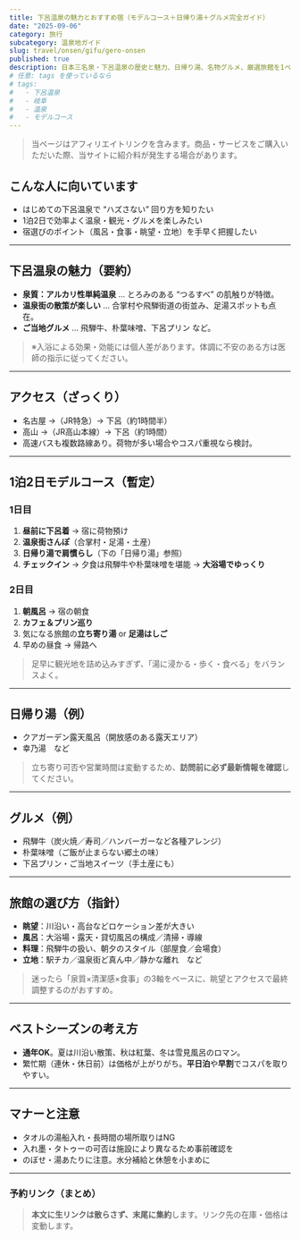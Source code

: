 ```yaml
---
title: 下呂温泉の魅力とおすすめ宿（モデルコース＋日帰り湯＋グルメ完全ガイド）
date: "2025-09-06"
category: 旅行
subcategory: 温泉地ガイド
slug: travel/onsen/gifu/gero-onsen
published: true
description: 日本三名泉・下呂温泉の歴史と魅力、日帰り湯、名物グルメ、厳選旅館を1ページで。1泊2日モデルコース付き。
# 任意: tags を使っているなら
# tags:
#   - 下呂温泉
#   - 岐阜
#   - 温泉
#   - モデルコース
---
```


<PhotoPending caption="写真は許可が降りたら掲載します" />

> 当ページはアフィリエイトリンクを含みます。商品・サービスをご購入いただいた際、当サイトに紹介料が発生する場合があります。

## こんな人に向いています
- はじめての下呂温泉で “ハズさない” 回り方を知りたい
- 1泊2日で効率よく温泉・観光・グルメを楽しみたい
- 宿選びのポイント（風呂・食事・眺望・立地）を手早く把握したい

---

## 下呂温泉の魅力（要約）
- **泉質：アルカリ性単純温泉** … とろみのある “つるすべ” の肌触りが特徴。
- **温泉街の散策が楽しい** … 合掌村や飛騨街道の街並み、足湯スポットも点在。
- **ご当地グルメ** … 飛騨牛、朴葉味噌、下呂プリン など。

> ※入浴による効果・効能には個人差があります。体調に不安のある方は医師の指示に従ってください。

---

## アクセス（ざっくり）
- 名古屋 →（JR特急）→ 下呂（約1時間半）  
- 高山 →（JR高山本線）→ 下呂（約1時間）  
- 高速バスも複数路線あり。荷物が多い場合やコスパ重視なら検討。

---

## 1泊2日モデルコース（暫定）
### 1日目
1. **昼前に下呂着** → 宿に荷物預け  
2. **温泉街さんぽ**（合掌村・足湯・土産）  
3. **日帰り湯で肩慣らし**（下の「日帰り湯」参照）  
4. **チェックイン** → 夕食は飛騨牛や朴葉味噌を堪能 → **大浴場でゆっくり**

### 2日目
1. **朝風呂** → 宿の朝食  
2. **カフェ＆プリン巡り**  
3. 気になる旅館の**立ち寄り湯** or **足湯はしご**  
4. 早めの昼食 → 帰路へ

> 足早に観光地を詰め込みすぎず、「湯に浸かる・歩く・食べる」をバランスよく。

---

## 日帰り湯（例）
- クアガーデン露天風呂（開放感のある露天エリア）
- 幸乃湯　など  
> 立ち寄り可否や営業時間は変動するため、**訪問前に必ず最新情報を確認**してください。

---

## グルメ（例）
- 飛騨牛（炭火焼／寿司／ハンバーガーなど各種アレンジ）
- 朴葉味噌（ご飯が止まらない郷土の味）
- 下呂プリン・ご当地スイーツ（手土産にも）

---

## 旅館の選び方（指針）
- **眺望**：川沿い・高台などロケーション差が大きい  
- **風呂**：大浴場・露天・貸切風呂の構成／清掃・導線  
- **料理**：飛騨牛の扱い、朝夕のスタイル（部屋食／会場食）  
- **立地**：駅チカ／温泉街ど真ん中／静かな離れ　など

> 迷ったら「泉質×清潔感×食事」の3軸をベースに、眺望とアクセスで最終調整するのがおすすめ。

---

## ベストシーズンの考え方
- **通年OK**。夏は川沿い散策、秋は紅葉、冬は雪見風呂のロマン。  
- 繁忙期（連休・休日前）は価格が上がりがち。**平日泊**や**早割**でコスパを取りやすい。

---

## マナーと注意
- タオルの湯船入れ・長時間の場所取りはNG  
- 入れ墨・タトゥーの可否は施設により異なるため事前確認を  
- のぼせ・湯あたりに注意。水分補給と休憩を小まめに

---

### 予約リンク（まとめ）
> **本文に生リンクは散らさず、末尾に集約**します。リンク先の在庫・価格は変動します。

<BookingLinksGroup>
  <BookingLinksItem name="下呂温泉の宿" rakuten="" jalan="" ikkyu="" yahoo="" />
</BookingLinksGroup>

